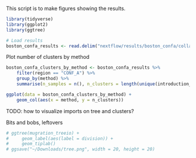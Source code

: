 This script is to make figures showing the results.

```r
library(tidyverse)
library(ggplot2)
library(ggtree)

# Load results
boston_confa_results <- read.delim("nextflow/results/boston_confa/collated_results.txt", sep = " ")
```

Plot number of clusters by method
```r
boston_confa_clusters_by_method <- boston_confa_results %>%
    filter(region == "CONF_A") %>%
    group_by(method) %>%
    summarise(n_samples = n(), n_clusters = length(unique(introduction_node)))

ggplot(data = boston_confa_clusters_by_method) +
    geom_col(aes(x = method, y = n_clusters))
```

TODO: how to visualize imports on tree and clusters?

Bits and bobs, leftovers
```r
# ggtree(mugration_treeio) + 
#     geom_label(aes(label = division)) +
#     geom_tiplab()
# ggsave("~/Downloads/tree.png", width = 20, height = 20)   
```